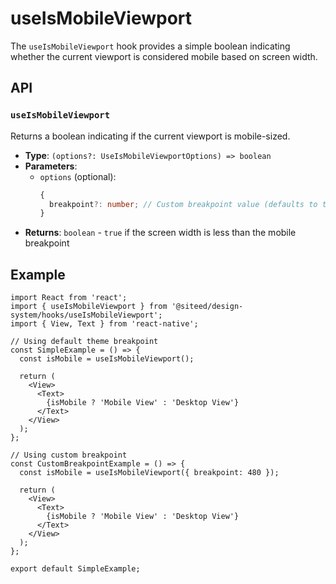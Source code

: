 
<Meta title="Hooks/useIsMobileViewport" />

# useIsMobileViewport

The `useIsMobileViewport` hook provides a simple boolean indicating whether the current viewport is considered mobile based on screen width.

## API

### `useIsMobileViewport`

Returns a boolean indicating if the current viewport is mobile-sized.

- **Type**: `(options?: UseIsMobileViewportOptions) => boolean`
- **Parameters**:
  - `options` (optional):
    ```typescript
    {
      breakpoint?: number; // Custom breakpoint value (defaults to theme.breakpoints.mobile)
    }
    ```
- **Returns**: `boolean` - `true` if the screen width is less than the mobile breakpoint

## Example

```tsx
import React from 'react';
import { useIsMobileViewport } from '@siteed/design-system/hooks/useIsMobileViewport';
import { View, Text } from 'react-native';

// Using default theme breakpoint
const SimpleExample = () => {
  const isMobile = useIsMobileViewport();

  return (
    <View>
      <Text>
        {isMobile ? 'Mobile View' : 'Desktop View'}
      </Text>
    </View>
  );
};

// Using custom breakpoint
const CustomBreakpointExample = () => {
  const isMobile = useIsMobileViewport({ breakpoint: 480 });

  return (
    <View>
      <Text>
        {isMobile ? 'Mobile View' : 'Desktop View'}
      </Text>
    </View>
  );
};

export default SimpleExample;
``` 
